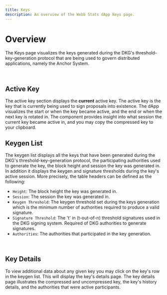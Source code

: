 ```yaml
---
title: Keys
description: An overview of the Webb Stats dApp Keys page.
---
```



# Overview

The Keys page visualizes the keys generated during the DKG's threshold-key-generation protocol that are being used to govern distributed applications,
namely the Anchor System.

<br />

<KeysPage />

## Active Key

The active key section displays the **current** active key. The active key is the key that is currently being used to sign proposals into existence. The dApp
visualizes the start or when the key became active, and the end or when the next key is rotated in. The component provides insight into what session the
current key became active in, and you may copy the compressed key to your clipboard.

<ActiveKey />

## Keygen List

The keygen list displays all the keys that have been generated during the DKG's threshold-key-generation protocol, the participating authorities used to generate the
key, the block height and session the key was generated in. In addition it displays the keygen and signature thresholds during the key's active session. More precisely,
the table headers can be defined as the following:

- `Height`: The block height the key was generated in.
- `Session`: The session the key was generated in.
- `Keygen Threshold`: The keygen threshold set during the keys generation which is the minimum number of authorities required to produce a valid signature.
- `Signature Threshold`: The 't' in (t-out-of-n) threshold signatures used in the DKG signing system. Required of DKG authorities to generate signatures.
- `Authorities`: The authorities that participated in the key generation.

<br />

<KeygenTable />

## Key Details

To view additional data about any given key you may click on the key's row in the keygen list. This will display the key's details page. The key details page illustrates
the compressed and uncompressed key, the key's history details, and the authorities that were active participants.

<br />

<KeysDetailsPage />
